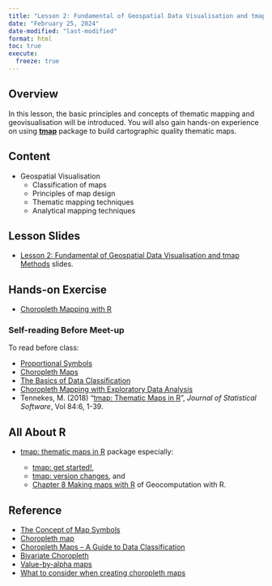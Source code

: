 ```yaml
---
title: "Lesson 2: Fundamental of Geospatial Data Visualisation and tmap Methods"
date: "February 25, 2024"
date-modified: "last-modified"
format: html
toc: true
execute: 
  freeze: true
---
```


## Overview

In this lesson, the basic principles and concepts of thematic mapping and geovisualisation will be introduced. You will also gain hands-on experience on using [**tmap**](https://r-tmap.github.io/tmap/) package to build cartographic quality thematic maps.

## Content

-   Geospatial Visualisation
    -   Classification of maps
    -   Principles of map design
    -   Thematic mapping techniques
    -   Analytical mapping techniques

## Lesson Slides

-   [Lesson 2: Fundamental of Geospatial Data Visualisation and tmap Methods](..\lesson\Lesson02\Lesson02-GeoVis.html) slides.

## Hands-on Exercise

-   [Choropleth Mapping with R](https://r4gdsa.netlify.app/chap02.html)

### Self-reading Before Meet-up

To read before class:

-   [Proportional Symbols](https://www.axismaps.com/guide/univariate/proportional-symbols/)
-   [Choropleth Maps](https://en.wikipedia.org/wiki/Choropleth_map%20Choropleth%20map)
-   [The Basics of Data Classification](https://www.axismaps.com/guide/data/data-classification/)
-   [Choropleth Mapping with Exploratory Data Analysis](https://www.directionsmag.com/article/3363)
-   Tennekes, M. (2018) "[tmap: Thematic Maps in R](https://www.jstatsoft.org/article/view/v084i06)", *Journal of Statistical Software*, Vol 84:6, 1-39.

## All About R

-   [tmap: thematic maps in R](https://r-tmap.github.io/tmap/) package especially:

    -   [tmap: get started!](https://cran.r-project.org/web/packages/tmap/vignettes/tmap-getstarted.html),
    -   [tmap: version changes](https://cran.r-project.org/web/packages/tmap/vignettes/tmap-changes.html), and
    -   [Chapter 8 Making maps with R](https://geocompr.robinlovelace.net/adv-map.html) of Geocomputation with R.

## Reference

-   [The Concept of Map Symbols](https://www.yaaka.cc/unit/the-concept-of-map-symbols/)
-   [Choropleth map](https://en.wikipedia.org/wiki/Choropleth_map)
-   [Choropleth Maps -- A Guide to Data Classification](https://gisgeography.com/choropleth-maps-data-classification/)
-   [Bivariate Choropleth](https://www.axismaps.com/guide/multivariate/bivariate-choropleth/)
-   [Value-by-alpha maps](http://andywoodruff.com/blog/value-by-alpha-maps/)
-   [What to consider when creating choropleth maps](https://blog.datawrapper.de/choroplethmaps/)
